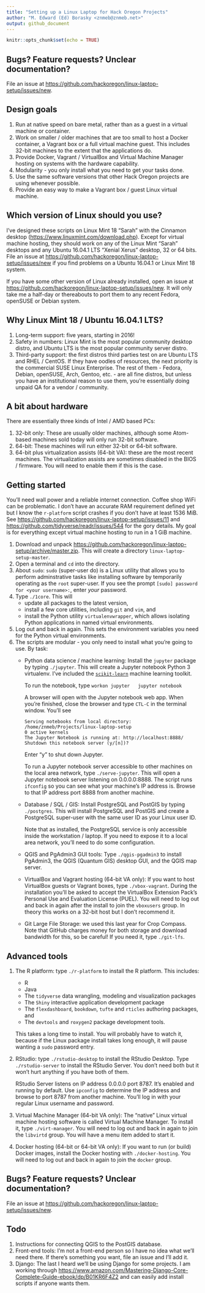 ```yaml
---
title: "Setting up a Linux Laptop for Hack Oregon Projects"
author: "M. Edward (Ed) Borasky <znmeb@znmeb.net>"
output: github_document
---
```


```r
knitr::opts_chunk$set(echo = TRUE)
```

## Bugs? Feature requests? Unclear documentation?
File an issue at <https://github.com/hackoregon/linux-laptop-setup/issues/new>.

## Design goals
1. Run at native speed on bare metal, rather than as a guest in a virtual machine or container.
2. Work on smaller / older machines that are too small to host a Docker container, a Vagrant box or a full virtual machine guest. This includes 32-bit machines to the extent that the applications do.
3. Provide Docker, Vagrant / VirtualBox and Virtual Machine Manager hosting on systems with the hardware capability.
4. Modularity - you only install what you need to get your tasks done.
5. Use the same software versions that other Hack Oregon projects are using whenever possible.
6. Provide an easy way to make a Vagrant box / guest Linux virtual machine.

## Which version of Linux should you use?
I've designed these scripts on Linux Mint 18 "Sarah" with the Cinnamon desktop (<https://www.linuxmint.com/download.php>). Except for virtual machine hosting, they should work on any of the Linux Mint "Sarah" desktops and any Ubuntu 16.04.1 LTS "Xenial Xerus" desktop, 32 or 64 bits. File an issue at <https://github.com/hackoregon/linux-laptop-setup/issues/new> if you find problems on a Ubuntu 16.04.1 or Linux Mint 18 system.

If you have some other version of Linux already installed, open an issue at <https://github.com/hackoregon/linux-laptop-setup/issues/new>. It will only take me a half-day or thereabouts to port them to any recent Fedora, openSUSE or Debian system.

## Why Linux Mint 18 / Ubuntu 16.04.1 LTS?
1. Long-term support: five years, starting in 2016!
2. Safety in numbers: Linux Mint is the most popular community desktop distro, and Ubuntu LTS is the most popular community server distro.
3. Third-party support: the first distros third parties test on are Ubuntu LTS and RHEL / CentOS. If they have oodles of resources, the next priority is the commercial SUSE Linux Enterprise. The rest of them - Fedora, Debian, openSUSE, Arch, Gentoo, etc. - are all fine distros, but unless you have an institutional reason to use them, you're essentially doing unpaid QA for a vendor / community.

## A bit about hardware
There are essentially three kinds of Intel / AMD based PCs:

1. 32-bit only: These are usually older machines, although some Atom-based machines sold today will only run 32-bit software.
2. 64-bit: These machines will run either 32-bit or 64-bit software.
3. 64-bit plus virtualization assists (64-bit VA): these are the most recent machines. The virtualization assists are sometimes disabled in the BIOS / firmware. You will need to enable them if this is the case.

## Getting started
You'll need wall power and a reliable internet connection. Coffee shop WiFi can be problematic. I don't have an accurate RAM requirement defined yet but I know the `r-platform` script crashes if you don't have at least 1536 MiB. See <https://github.com/hackoregon/linux-laptop-setup/issues/11> and <https://github.com/tidyverse/readr/issues/544> for the gory details. My goal is for everything except virtual machine hosting to run in a 1 GiB machine.

1. Download and unpack <https://github.com/hackoregon/linux-laptop-setup/archive/master.zip>. This will create a directory `linux-laptop-setup-master`.
2. Open a terminal and `cd` into the directory.
3. About `sudo`: `sudo` (super-user do) is a Linux utility that allows you to perform adminstrative tasks like installing software by temporarily operating as the `root` super-user. If you see the prompt `[sudo] password for <your username>: `, enter *your* password.
3. Type `./1core`. This will 
    * update all packages to the latest version,
    * install a few core utilities, including `git` and `vim`, and
    * install the Python utility `virtualenvwrapper`, which allows isolating Python applications in named virtual environments.
4. Log out and back in again. This sets the environment variables you need for the Python virtual environments.
5. The scripts are modular - you only need to install what you're going to use. By task:
    * Python data science / machine learning: Install the `jupyter` package by typing `./jupyter`. This will create a Jupyter notebook Python 3 virtualenv. I've included the [`scikit-learn`](http://scikit-learn.org/stable/) machine learning toolkit.

        To run the notebook, type
        ```
        workon jupyter
        jupyter notebook
        ```

        A browser will open with the Jupyter notebook web app. When you're finished, close the browser and type `CTL-C` in the terminal window. You'll see

        ```
        Serving notebooks from local directory: /home/znmeb/Projects/linux-laptop-setup
        0 active kernels 
        The Jupyter Notebook is running at: http://localhost:8888/
        Shutdown this notebook server (y/[n])?
        ```

        Enter "y" to shut down Jupyter.

        To run a Jupyter notebook server accessible to other machines on the local area network, type `./serve-jupyter`. This will open a Jupyter notebook server listening on 0.0.0.0:8888. The script runs `ifconfig` so you can see what your machine's IP address is. Browse to that IP address port 8888 from another machine.
    * Database / SQL / GIS: Install PostgreSQL and PostGIS by typing `./postgres`. This will install PostgreSQL and PostGIS and create a PostgreSQL super-user with the same user ID as your Linux user ID.

        Note that as installed, the PostgreSQL service is only accessible inside the workstation / laptop. If you need to expose it to a local area network, you'll need to do some configuration.
    * QGIS and PgAdmin3 GUI tools: Type `./qgis-pgadmin3` to install PgAdmin3, the QGIS (Quantum GIS) desktop GUI, and the QGIS map server.
    * VirtualBox and Vagrant hosting (64-bit VA only): If you want to host VirtualBox guests or Vagrant boxes, type `./vbox-vagrant`. During the installation you'll be asked to accept the VirtualBox Extension Pack's Personal Use and Evaluation License (PUEL). You will need to log out and back in again after the install to join the `vboxusers` group. In theory this works on a 32-bit host but I don't recommend it.
    * Git Large File Storage: we used this last year for Crop Compass. Note that GitHub charges money for both storage and download bandwidth for this, so be careful! If you need it, type `./git-lfs`.

## Advanced tools
1. The R platform: type `./r-platform` to install the R platform. This includes:

    * R
    * Java
    * The `tidyverse` data wrangling, modeling and visualization packages
    * The `Shiny` interactive application development package
    * The `flexdashboard`, `bookdown`, `tufte` and `rticles` authoring packages, and
    * The `devtools` and `roxygen2` package development tools.

    This takes a long time to install. You will probably have to watch it, because if the Linux package install takes long enough, it will pause wanting a `sudo` password entry.

2. RStudio: type `./rstudio-desktop` to install the RStudio Desktop. Type `./rstudio-server` to install the RStudio Server. You don't need both but it won't hurt anything if you have both of them.

    RStudio Server listens on IP address 0.0.0.0 port 8787. It's enabled and running by default. Use `ipconfig` to determine the IP address and browse to port 8787 from another machine. You'll log in with your regular Linux username and password.
3. Virtual Machine Manager (64-bit VA only): The "native" Linux virtual machine hosting software is called Virtual Machine Manager. To install it, type `./virt-manager`. You will need to log out and back in again to join the `libvirtd` group. You will have a menu item added to start it.
4. Docker hosting (64-bit or 64-bit VA only): If you want to run (or build) Docker images, install the Docker hosting with `./docker-hosting`. You will need to log out and back in again to join the `docker` group.

## Bugs? Feature requests? Unclear documentation?
File an issue at <https://github.com/hackoregon/linux-laptop-setup/issues/new>.

## Todo
1. Instructions for connecting QGIS to the PostGIS database.
1. Front-end tools: I'm not a front-end person so I have no idea what we'll need there. If there's something you want, file an issue and I'll add it.
2. Django: The last I heard we'll be using Django for some projects. I am working through <https://www.amazon.com/Mastering-Django-Core-Complete-Guide-ebook/dp/B01KR6F4Z2> and can easily add install scripts if anyone wants them.
